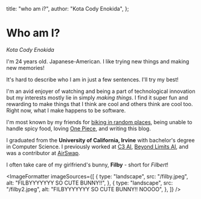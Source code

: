 
  title: "who am i?",
  author: "Kota Cody Enokida",
};

# Who am I?

_Kota Cody Enokida_

I'm 24 years old. Japanese-American. I like trying new things and making new memories!

It's hard to describe who I am in just a few sentences. I'll try my best!

I'm an avid enjoyer of watching and being a part of technological innovation but my interests mostly lie in simply _making things_. I find it super fun and rewarding to make things that I think are cool and others think are cool too. Right now, what I make happens to be software.

I'm most known by my friends for [biking in random places](/post/vietnam-one), being unable to handle spicy food, loving [One Piece](https://www.crunchyroll.com/series/GRMG8ZQZR/one-piece), and writing this blog.

I graduated from the **University of California, Irvine** with bachelor's degree in Computer Science. I previously worked at [C3 AI](https://c3.ai), [Beyond Limits AI](https://www.beyond.ai/), and was a contributor at [AirSwap](https://airswap.io).

I often take care of my girlfriend's bunny, **Filby** - short for _Filbert_!

<ImageFormatter
  imageSources={[
    {
      type: "landscape",
      src: "/filby.jpeg",
      alt: "FILBYYYYYYY SO CUTE BUNNY!!",
    },
    {
      type: "landscape",
      src: "/filby2.jpeg",
      alt: "FILBYYYYYYY SO CUTE BUNNY!! NOOOO",
    },
  ]}
/>

